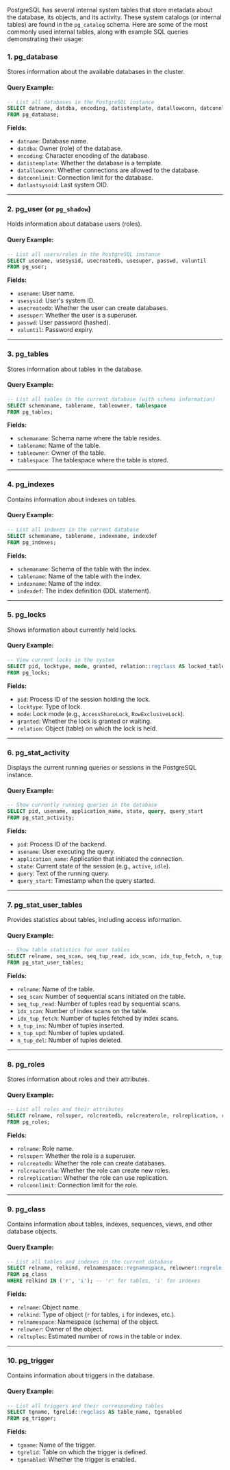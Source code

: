 PostgreSQL has several internal system tables that store metadata about the database, its objects, and its activity. These system catalogs (or internal tables) are found in the `pg_catalog` schema. Here are some of the most commonly used internal tables, along with example SQL queries demonstrating their usage:

### 1. **pg_database**

Stores information about the available databases in the cluster.

#### Query Example:

```sql
-- List all databases in the PostgreSQL instance
SELECT datname, datdba, encoding, datistemplate, datallowconn, datconnlimit, datlastsysoid
FROM pg_database;
```

**Fields:**

- `datname`: Database name.
- `datdba`: Owner (role) of the database.
- `encoding`: Character encoding of the database.
- `datistemplate`: Whether the database is a template.
- `datallowconn`: Whether connections are allowed to the database.
- `datconnlimit`: Connection limit for the database.
- `datlastsysoid`: Last system OID.

---

### 2. **pg_user** (or `pg_shadow`)

Holds information about database users (roles).

#### Query Example:

```sql
-- List all users/roles in the PostgreSQL instance
SELECT usename, usesysid, usecreatedb, usesuper, passwd, valuntil
FROM pg_user;
```

**Fields:**

- `usename`: User name.
- `usesysid`: User's system ID.
- `usecreatedb`: Whether the user can create databases.
- `usesuper`: Whether the user is a superuser.
- `passwd`: User password (hashed).
- `valuntil`: Password expiry.

---

### 3. **pg_tables**

Stores information about tables in the database.

#### Query Example:

```sql
-- List all tables in the current database (with schema information)
SELECT schemaname, tablename, tableowner, tablespace
FROM pg_tables;
```

**Fields:**

- `schemaname`: Schema name where the table resides.
- `tablename`: Name of the table.
- `tableowner`: Owner of the table.
- `tablespace`: The tablespace where the table is stored.

---

### 4. **pg_indexes**

Contains information about indexes on tables.

#### Query Example:

```sql
-- List all indexes in the current database
SELECT schemaname, tablename, indexname, indexdef
FROM pg_indexes;
```

**Fields:**

- `schemaname`: Schema of the table with the index.
- `tablename`: Name of the table with the index.
- `indexname`: Name of the index.
- `indexdef`: The index definition (DDL statement).

---

### 5. **pg_locks**

Shows information about currently held locks.

#### Query Example:

```sql
-- View current locks in the system
SELECT pid, locktype, mode, granted, relation::regclass AS locked_table
FROM pg_locks;
```

**Fields:**

- `pid`: Process ID of the session holding the lock.
- `locktype`: Type of lock.
- `mode`: Lock mode (e.g., `AccessShareLock`, `RowExclusiveLock`).
- `granted`: Whether the lock is granted or waiting.
- `relation`: Object (table) on which the lock is held.

---

### 6. **pg_stat_activity**

Displays the current running queries or sessions in the PostgreSQL instance.

#### Query Example:

```sql
-- Show currently running queries in the database
SELECT pid, usename, application_name, state, query, query_start
FROM pg_stat_activity;
```

**Fields:**

- `pid`: Process ID of the backend.
- `usename`: User executing the query.
- `application_name`: Application that initiated the connection.
- `state`: Current state of the session (e.g., `active`, `idle`).
- `query`: Text of the running query.
- `query_start`: Timestamp when the query started.

---

### 7. **pg_stat_user_tables**

Provides statistics about tables, including access information.

#### Query Example:

```sql
-- Show table statistics for user tables
SELECT relname, seq_scan, seq_tup_read, idx_scan, idx_tup_fetch, n_tup_ins, n_tup_upd, n_tup_del
FROM pg_stat_user_tables;
```

**Fields:**

- `relname`: Name of the table.
- `seq_scan`: Number of sequential scans initiated on the table.
- `seq_tup_read`: Number of tuples read by sequential scans.
- `idx_scan`: Number of index scans on the table.
- `idx_tup_fetch`: Number of tuples fetched by index scans.
- `n_tup_ins`: Number of tuples inserted.
- `n_tup_upd`: Number of tuples updated.
- `n_tup_del`: Number of tuples deleted.

---

### 8. **pg_roles**

Stores information about roles and their attributes.

#### Query Example:

```sql
-- List all roles and their attributes
SELECT rolname, rolsuper, rolcreatedb, rolcreaterole, rolreplication, rolconnlimit
FROM pg_roles;
```

**Fields:**

- `rolname`: Role name.
- `rolsuper`: Whether the role is a superuser.
- `rolcreatedb`: Whether the role can create databases.
- `rolcreaterole`: Whether the role can create new roles.
- `rolreplication`: Whether the role can use replication.
- `rolconnlimit`: Connection limit for the role.

---

### 9. **pg_class**

Contains information about tables, indexes, sequences, views, and other database objects.

#### Query Example:

```sql
-- List all tables and indexes in the current database
SELECT relname, relkind, relnamespace::regnamespace, relowner::regrole, reltuples
FROM pg_class
WHERE relkind IN ('r', 'i'); -- 'r' for tables, 'i' for indexes
```

**Fields:**

- `relname`: Object name.
- `relkind`: Type of object (`r` for tables, `i` for indexes, etc.).
- `relnamespace`: Namespace (schema) of the object.
- `relowner`: Owner of the object.
- `reltuples`: Estimated number of rows in the table or index.

---

### 10. **pg_trigger**

Contains information about triggers in the database.

#### Query Example:

```sql
-- List all triggers and their corresponding tables
SELECT tgname, tgrelid::regclass AS table_name, tgenabled
FROM pg_trigger;
```

**Fields:**

- `tgname`: Name of the trigger.
- `tgrelid`: Table on which the trigger is defined.
- `tgenabled`: Whether the trigger is enabled.
